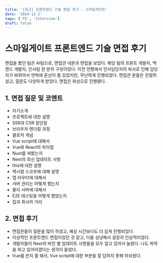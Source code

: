 ```yaml
---
title: '[회고] 프론트엔드 기술 면접 후기 - 스마일게이트'
date: '2024-12-2'
tags: ['FE', 'Interview']
draft: false
---
```


# 스마일게이트 프론트엔드 기술 면접 후기

면접을 봤던 팀은 AI팀으로, 면접관 네분과 면접을 보았다.
해당 팀의 프론트 개발자, 백엔드 개발자, 인사팀 한 분의 구성이었다.
이전 전형에서 인사담당자의 퇴사로 인해 담당자가 바뀌어서 연락에 혼선이 좀 있었지만, 무난하게 진행되었다.
면접관 분들은 친절하셨고, 질문도 다양하게 받았다.
면접은 화상으로 진행됐다.

## 1. 면접 질문 및 코멘트

- 자기소개
- 프로젝트에 대한 설명
- SSR과 CSR 장단점
- 브라우저 렌더링 과정
- 클로저 개념
- Vue script에 대해서
- Vue와 React의 차이점
- Nuxt를 써봤는지
- Next의 최신 업데이트 사항
- this에 대한 설명
- 렉시컬 스코프에 대해 설명
- 앱 라우터에 대해서
- 서버 관리는 어떻게 했는지
- 물리 서버에 대해서
- E2E 테스팅을 어떻게 했었는지
- 집과 회사의 거리

## 2. 면접 후기

- 면접관들이 질문을 많이 하셨고, 예상 시간보다도 더 길게 진행되었다.
- 이상적인 프론트엔드 면접이었던 것 같고, 다들 상냥해서 굉장히 인상적이었다.
- 개발자들이 Next의 버전 별 업데이트 사항들을 모두 알고 있어서 놀랐다. 나도 파악을 하고 있어야겠다는 생각이 들었다.
- Vue를 쓴지 좀 돼서, Vue script에 대한 부분을 잘 답하지 못해 아쉬웠다.